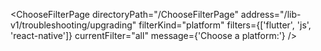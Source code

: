 

<ChooseFilterPage
  directoryPath="/ChooseFilterPage"
  address="/lib-v1/troubleshooting/upgrading"
  filterKind="platform"
  filters={['flutter', 'js', 'react-native']}
  currentFilter="all"
  message={'Choose a platform:'}
/>
